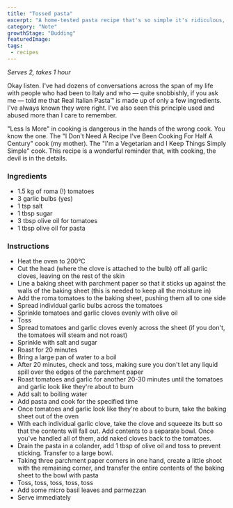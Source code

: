 ```yaml
---
title: "Tossed pasta"
excerpt: "A home-tested pasta recipe that's so simple it's ridiculous, and so tasty it's scary"
category: "Note"
growthStage: "Budding"
featuredImage: 
tags:
 - recipes
---
```

_Serves 2, takes 1 hour_

Okay listen. I've had dozens of conversations across the span of my life with people who had been to Italy and who — quite snobbishly, if you ask me — told me that Real Italian Pasta™ is made up of only a few ingredients. I've always known they were right. I've also seen this principle used and abused more than I care to remember.

"Less Is More" in cooking is dangerous in the hands of the wrong cook. You know the one. The "I Don't Need A Recipe I've Been Cooking For Half A Century" cook (my mother). The "I'm a Vegetarian and I Keep Things Simply Simple" cook. This recipe is a wonderful reminder that, with cooking, the devil is in the details.

### Ingredients 
  - 1.5 kg of roma (!) tomatoes
  - 3 garlic bulbs (yes)
  - 1 tsp salt
  - 1 tbsp sugar 
  - 3 tbsp olive oil for tomatoes
  - 1 tbsp olive oil for pasta 

### Instructions

  - Heat the oven to 200°C
  - Cut the head (where the clove is attached to the bulb) off all garlic cloves, leaving on the rest of the skin
  - Line a baking sheet with parchment paper so that it sticks up against the walls of the baking sheet (this is needed to keep all the moisture in)
  - Add the roma tomatoes to the baking sheet, pushing them all to one side
  - Spread individual garlic bulbs across the tomatoes
  - Sprinkle tomatoes and garlic cloves evenly with olive oil
  - Toss
  - Spread tomatoes and garlic cloves evenly across the sheet (if you don't, the tomatoes will steam and not roast)
  - Sprinkle with salt and sugar
  - Roast for 20 minutes
  - Bring a large pan of water to a boil
  - After 20 minutes, check and toss, making sure you don't let any liquid spill over the edges of the parchment paper
  - Roast tomatoes and garlic for another 20-30 minutes until the tomatoes and garlic look like they're about to burn
  - Add salt to boiling water
  - Add pasta and cook for the specified time 
  - Once tomatoes and garlic look like they're about to burn, take the baking sheet out of the oven
  - With each individual garlic clove, take the clove and squeeze its butt so that the contents will fall out. Add contents to a separate bowl. Once you've handled all of them, add naked cloves back to the tomatoes.
  - Drain the pasta in a colander, add 1 tbsp of olive oil and toss to prevent sticking. Transfer to a large bowl.
  - Taking three parchment paper corners in one hand, create a little shoot with the remaining corner, and transfer the entire contents of the baking sheet to the bowl with pasta
  - Toss, toss, toss, toss, toss
  - Add some micro basil leaves and parmezzan
  - Serve immediately